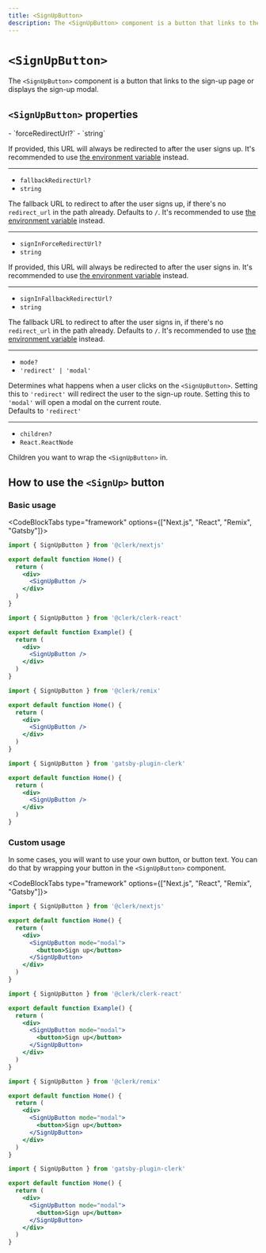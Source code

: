 ```yaml
---
title: <SignUpButton>
description: The <SignUpButton> component is a button that links to the sign-up page or displays the sign-up modal.
---
```


# `<SignUpButton>`

The `<SignUpButton>` component is a button that links to the sign-up page or displays the sign-up modal.

## `<SignUpButton>` properties

<Properties>
  - `forceRedirectUrl?`
  - `string`

  If provided, this URL will always be redirected to after the user signs up. It's recommended to use [the environment variable](/docs/deployments/clerk-environment-variables#sign-in-and-sign-up-redirects) instead.

  ---

  - `fallbackRedirectUrl?`
  - `string`

  The fallback URL to redirect to after the user signs up, if there's no `redirect_url` in the path already. Defaults to `/`. It's recommended to use [the environment variable](/docs/deployments/clerk-environment-variables#sign-in-and-sign-up-redirects) instead.

  ---

  - `signInForceRedirectUrl?`
  - `string`

  If provided, this URL will always be redirected to after the user signs in. It's recommended to use [the environment variable](/docs/deployments/clerk-environment-variables#sign-in-and-sign-up-redirects) instead.

  ---

  - `signInFallbackRedirectUrl?`
  - `string`

  The fallback URL to redirect to after the user signs in, if there's no `redirect_url` in the path already. Defaults to `/`. It's recommended to use [the environment variable](/docs/deployments/clerk-environment-variables#sign-in-and-sign-up-redirects) instead.

  ---

  - `mode?`
  - `'redirect' | 'modal'`

  Determines what happens when a user clicks on the `<SignUpButton>`. Setting this to `'redirect'` will redirect the user to the sign-up route. Setting this to `'modal'` will open a modal on the current route.<br />Defaults to `'redirect'`

  ---

  - `children?`
  - `React.ReactNode`

  Children you want to wrap the `<SignUpButton>` in.
</Properties>

## How to use the `<SignUp>` button

### Basic usage

<CodeBlockTabs type="framework" options={["Next.js", "React", "Remix", "Gatsby"]}>
  ```jsx {{ filename: 'pages/index.js' }}
  import { SignUpButton } from '@clerk/nextjs'

  export default function Home() {
    return (
      <div>
        <SignUpButton />
      </div>
    )
  }
  ```

  ```jsx {{ filename: 'example.js' }}
  import { SignUpButton } from '@clerk/clerk-react'

  export default function Example() {
    return (
      <div>
        <SignUpButton />
      </div>
    )
  }
  ```

  ```jsx {{ filename: 'pages/index.js' }}
  import { SignUpButton } from '@clerk/remix'

  export default function Home() {
    return (
      <div>
        <SignUpButton />
      </div>
    )
  }
  ```

  ```jsx {{ filename: 'pages/index.js' }}
  import { SignUpButton } from 'gatsby-plugin-clerk'

  export default function Home() {
    return (
      <div>
        <SignUpButton />
      </div>
    )
  }
  ```
</CodeBlockTabs>

### Custom usage

In some cases, you will want to use your own button, or button text. You can do that by wrapping your button in the `<SignUpButton>` component.

<CodeBlockTabs type="framework" options={["Next.js", "React", "Remix", "Gatsby"]}>
  ```jsx {{ filename: 'pages/index.js' }}
  import { SignUpButton } from '@clerk/nextjs'

  export default function Home() {
    return (
      <div>
        <SignUpButton mode="modal">
          <button>Sign up</button>
        </SignUpButton>
      </div>
    )
  }
  ```

  ```jsx {{ filename: 'example.js' }}
  import { SignUpButton } from '@clerk/clerk-react'

  export default function Example() {
    return (
      <div>
        <SignUpButton mode="modal">
          <button>Sign up</button>
        </SignUpButton>
      </div>
    )
  }
  ```

  ```jsx {{ filename: 'pages/index.js' }}
  import { SignUpButton } from '@clerk/remix'

  export default function Home() {
    return (
      <div>
        <SignUpButton mode="modal">
          <button>Sign up</button>
        </SignUpButton>
      </div>
    )
  }
  ```

  ```jsx {{ filename: 'pages/index.js' }}
  import { SignUpButton } from 'gatsby-plugin-clerk'

  export default function Home() {
    return (
      <div>
        <SignUpButton mode="modal">
          <button>Sign up</button>
        </SignUpButton>
      </div>
    )
  }
  ```
</CodeBlockTabs>
